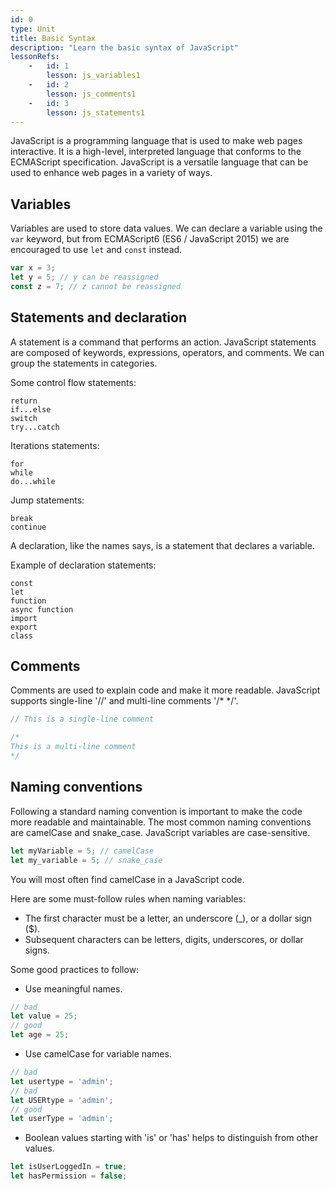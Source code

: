 ```yaml
---
id: 0
type: Unit
title: Basic Syntax
description: "Learn the basic syntax of JavaScript"
lessonRefs: 
    -   id: 1
        lesson: js_variables1
    -   id: 2
        lesson: js_comments1
    -   id: 3
        lesson: js_statements1
---
```


JavaScript is a programming language that is used to make web pages interactive. 
It is a high-level, interpreted language that conforms to the ECMAScript specification. 
JavaScript is a versatile language that can be used to enhance web pages in a variety of ways. 

## Variables

Variables are used to store data values.
We can declare a variable using the `var` keyword, but from ECMAScript6 (ES6 / JavaScript 2015) we are encouraged to use `let` and `const` instead.

```js
var x = 3;
let y = 5; // y can be reassigned
const z = 7; // z cannot be reassigned
```

## Statements and declaration

A statement is a command that performs an action.
JavaScript statements are composed of keywords, expressions, operators, and comments.
We can group the statements in categories. 

Some control flow statements:

```text
return
if...else
switch
try...catch
```

Iterations statements:

```text
for
while
do...while
```
Jump statements:

```text
break
continue
```

A declaration, like the names says, is a statement that declares a variable.

Example of declaration statements: 

```text
const
let
function
async function
import 
export
class
```

## Comments

Comments are used to explain code and make it more readable.
JavaScript supports single-line '//' and multi-line comments '/* */'.

```js
// This is a single-line comment

/*
This is a multi-line comment
*/
```

## Naming conventions

Following a standard naming convention is important to make the code more readable and maintainable.
The most common naming conventions are camelCase and snake_case. 
JavaScript variables are case-sensitive.

```js
let myVariable = 5; // camelCase
let my_variable = 5; // snake_case
```

You will most often find camelCase in a JavaScript code.

Here are some must-follow rules when naming variables:

- The first character must be a letter, an underscore (_), or a dollar sign ($).
- Subsequent characters can be letters, digits, underscores, or dollar signs.

Some good practices to follow:
- Use meaningful names.
```js
// bad
let value = 25;
// good
let age = 25;
```

- Use camelCase for variable names.
```js
// bad
let usertype = 'admin';
// bad
let USERtype = 'admin';
// good
let userType = 'admin';
```

- Boolean values starting with 'is' or 'has' helps to distinguish from other values.
```js
let isUserLoggedIn = true;
let hasPermission = false;
```



